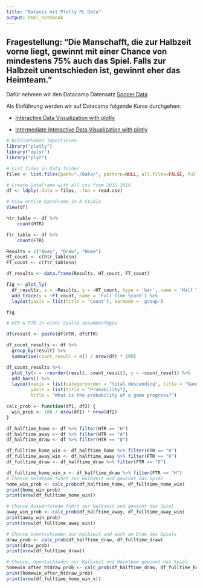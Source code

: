 ```yaml
---
title: "Dataviz mit Plotly PL Data"
output: html_notebook
---
```


## Fragestellung: "Die Manschafft, die zur Halbzeit vorne liegt, gewinnt mit einer Chance von mindestens 75% auch das Spiel. Falls zur Halbzeit unentschieden ist, gewinnt eher das Heimteam."


Dafür nehmen wir den Datacamp Datensatz [Soccer Data](https://app.datacamp.com/workspace/datasets/dataset-python-soccer)

Als Einführung werden wir auf Datacamp folgende Kurse durchgehen:

- [Interactive Data Visualization with plotly](https://app.datacamp.com/learn/courses/interactive-data-visualization-with-plotly-in-r)

- [Intermediate Interactive Data Visualization with plotly](https://app.datacamp.com/learn/courses/interactive-data-visualization-with-plotly-in-r)

```r
# Bibliotheken importieren
library("plotly")
library("dplyr")
library("plyr")
```

```r
# List files in Data folder
files <- list.files(path="./Data/", pattern=NULL, all.files=FALSE, full.names=TRUE)

# Create DataFrame with all csv from 2015-2019
df <- ldply(.data = files, .fun = read.csv)

# View entire DataFrame in R Studio
View(df)

```

```r
htr_table <- df %>%
	count(HTR)

ftr_table <- df %>%
	count(FTR)

Results = c("Away", "Draw", "Home")
HT_count <- c(htr_table$n)
FT_count <- c(ftr_table$n)

df_results <- data.frame(Results, HT_count, FT_count)

fig <- plot_ly(
  df_results, x = ~Results, y = ~HT_count, type = 'bar', name = 'Half Time Score') %>% 
  add_trace(y = ~FT_count, name = 'Full Time Score') %>%
  layout(yaxis = list(title = 'Count'), barmode = 'group')

fig

```

```r
# HTR & FTR in einer Spalte zusammenfügen

df$result <- paste(df$HTR, df$FTR)

df_count_results <- df %>% 
  group_by(result) %>% 
  summarise(count_result = n() / nrow(df) * 100)

df_count_results %>%
  plot_ly(x = ~reorder(result, count_result), y = ~count_result) %>%
  add_bars() %>%
  layout(xaxis = list(categoryorder = "total descending", title = "Game Progress"),
         yaxis = list(title = "Probability"),
         title = "What is the probability of a game progress?")

```
```r
calc_prob <- function(df1, df2) {
  win_prob <- 100 / nrow(df1) * nrow(df2)
}
```

```r
df_halftime_home <- df %>% filter(HTR == "H")
df_halftime_away <- df %>% filter(HTR == "A")
df_halftime_draw <- df %>% filter(HTR == "D")

df_fulltime_home_win <- df_halftime_home %>% filter(FTR == "H")
df_fulltime_away_win <- df_halftime_away %>% filter(FTR == "A")
df_fulltime_draw <- df_halftime_draw %>% filter(FTR == "D")

df_fulltime_home_win_x <- df_halftime_draw %>% filter(FTR == "H")
# Chance Heimteam führt zur Halbzeit und gewinnt das Spiel
home_win_prob <- calc_prob(df_halftime_home, df_fulltime_home_win)
print(home_win_prob)
print(nrow(df_fulltime_home_win))

# Chance Auswärtsteam führt zur Halbzeit und gewinnt das Spiel
away_win_prob <- calc_prob(df_halftime_away, df_fulltime_away_win)
print(away_win_prob)
print(nrow(df_fulltime_away_win))

# Chance Unentschieden zur Halbzeit und auch am Ende des Spiels
draw_prob <- calc_prob(df_halftime_draw, df_fulltime_draw)
print(draw_prob)
print(nrow(df_fulltime_draw))

# Chance, Unentschieden zur Halbzeit und Heimteam gewinnt das Spiel
homewin_after_htdraw_prob <- calc_prob(df_halftime_draw, df_fulltime_home_win_x)
print(homewin_after_htdraw_prob)
print(nrow(df_fulltime_home_win_x))
```
```r

```

